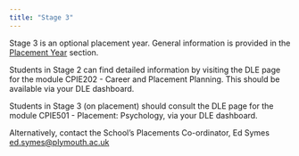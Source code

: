 ```yaml
---
title: "Stage 3"
---
```


Stage 3 is an optional placement year. General information is provided in the [Placement Year](https://plymouthpsychology.github.io/handbooks/placement_year.html) section.

Students in Stage 2 can find detailed information by visiting the DLE page for the module CPIE202 - Career and Placement Planning. This should be available via your DLE dashboard.

Students in Stage 3 (on placement) should consult the DLE page for the module CPIE501 - Placement: Psychology, via your DLE dashboard.

Alternatively, contact the School's Placements Co-ordinator, Ed Symes [ed.symes@plymouth.ac.uk](ed.symes@plymouth.ac.uk)
